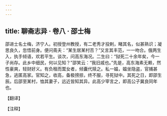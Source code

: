 ```yaml
---
---
---
```

title: 聊斋志异 · 卷八 · 邵士梅
---

邵进士名士梅，济宁人。初授登州教授，有二老秀才投剌，睹其名，似甚熟识；凝思良久，忽悟前身。便问斋夫：“某生居某村否？”又言其丰范，一一吻合。俄两生入，执手倾语，欢若平生。谈次，问高东海况。二生曰：“狱死二十余年矣，今一子尚存。此乡中细民，何以见知？”邵笑云：“我旧戚也。”先是，高东海素无赖，然性豪爽，轻财好义。有负租而鬻女者，倾囊代赎之。私一媪，媪坐隐盗，官捕甚急，逃匿高家。官知之，收高，备极搒掠，终不服，寻死狱中。其死之日，即邵生辰。后邵至某村，恤其妻子，远近皆知其异。此高少宰言之，即高公子冀良同年也。

【翻译】

【注释】

